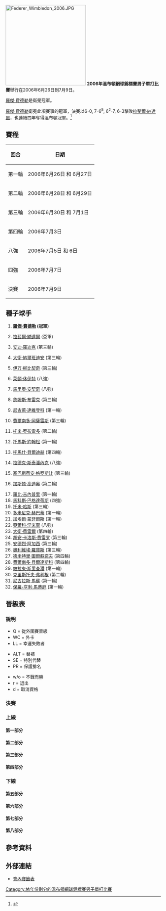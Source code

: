 {{noteTA|G1=Tennis}}
{{GrandSlamEvents|2006|溫布頓網球錦標賽|
|defchamp={{flagicon|SUI}} [[羅傑·費德勒|羅傑·費德勒]]
|champ={{flagicon|SUI}} [[羅傑·費德勒|羅傑·費德勒]]
|runner={{flagicon|ESP}} [[拉斐爾·納達爾|拉斐爾·納達爾]]
|score=6-0, 7-6<sup>5</sup>, 6<sup>2</sup>-7, 6-3
}}

{{main|2006年溫布爾登網球錦標賽}}

[[Image:Federer_Wimbledon_2006.JPG|260px]]
'''2006年溫布頓網球錦標賽男子單打比賽'''舉行在2006年6月26日到7月9日。

[[羅傑·費德勒|羅傑·費德勒]]是衛冕冠軍。

[[羅傑·費德勒|羅傑·費德勒]]衛冕此項賽事的冠軍，決賽以6-0, 7-6<sup>5</sup>, 6<sup>2</sup>-7, 6-3擊敗[[拉斐爾·納達爾|拉斐爾·納達爾]]，也連續四年奪得溫布頓冠軍。<ref>{{cite web |url=http://news.bbc.co.uk/sport1/hi/tennis/5163014.stm |title=Federer battles to fourth crown |accessdate=2007-06-28 |work=BBC.co.uk |archive-date=2007-10-21 |archive-url=https://web.archive.org/web/20071021092351/http://news.bbc.co.uk/sport1/hi/tennis/5163014.stm |dead-url=no }}</ref>

== 賽程 ==
{| class="wikitable"
! 回合 !! 日期
|-
| 第一輪 ||2006年6月26日 和 6月27日
|-
| 第二輪 ||2006年6月28日 和 6月29日
|-
| 第三輪 ||2006年6月30日 和 7月1日
|-
| 第四輪 ||2006年7月3日
|-
| 八強 ||2006年7月5日 和 6日
|-
| 四強 ||2006年7月7日
|-
| 決賽 ||2006年7月9日
|}

==種子球手==
{{col-begin}}
{{col-2}}
# {{flagicon|CHE}} '''[[羅傑·費德勒|羅傑·費德勒]] (冠軍)'''
# {{flagicon|ESP}} [[拉斐爾·納達爾|拉斐爾·納達爾]] (亞軍)
# {{flagicon|USA}} [[安迪·羅迪克|安迪·羅迪克]] (第三輪)
# {{flagicon|ARG}} [[大衛·納爾班迪安|大衛·納爾班迪安]] (第三輪)
# {{flagicon|HRV}} [[伊万·柳比契奇|伊万·柳比契奇]] (第三輪)
# {{flagicon|AUS}} [[萊頓·休伊特|萊頓·休伊特]] (八強)
# {{flagicon|HRV}} [[馬里奧·安契奇|馬里奧·安契奇]] (八強)
# {{flagicon|USA}} [[詹姆斯·布雷克|詹姆斯·布雷克]] (第三輪)
# {{flagicon|RUS}} [[尼古萊·達維登科|尼古萊·達維登科]] (第一輪)
# {{flagicon|CHL}} [[費爾南多·岡薩雷斯|費爾南多·岡薩雷斯]] (第三輪)
# {{flagicon|ESP}} [[托米·罗布雷多|托米·罗布雷多]] (第二輪)
# {{flagicon|SWE}} [[托馬斯·約翰松|托馬斯·約翰松]] (第一輪)
# {{flagicon|CZE}} [[托馬什·貝爾迪赫|托馬什·貝爾迪赫]] (第四輪)
# {{flagicon|CZE}} [[拉德克·斯泰潘內克|拉德克·斯泰潘內克]] (八強)
# {{flagicon|FRA}} [[塞巴斯蒂安·格罗斯让|塞巴斯蒂安·格罗斯让]] (第三輪)
# {{flagicon|ARG}} [[加斯顿·高迪奥|加斯顿·高迪奥]] (第二輪)
{{col-2}}
<ol start='17'>
<li> {{flagicon|USA}} [[羅比·吉內普里|羅比·吉內普里]] (第一輪)</li>
<li> {{flagicon|CYP}} [[馬科斯·巴格達蒂斯|馬科斯·巴格達蒂斯]] (四強)</li>
<li> {{flagicon|DEU}} [[托米·哈斯|托米·哈斯]] (第三輪)</li>
<li> {{flagicon|SVK}} [[多米尼克·赫巴蒂|多米尼克·赫巴蒂]] (第一輪)</li>
<li> {{flagicon|FRA}} [[加埃爾·蒙菲爾斯|加埃爾·蒙菲爾斯]] (第一輪)</li>
<li> {{flagicon|FIN}} [[亞爾科·涅米寧|亞爾科·涅米寧]] (八強)</li>
<li> {{flagicon|ESP}} [[大衛·費雷爾|大衛·費雷爾]] (第四輪)</li>
<li> {{flagicon|ESP}} [[胡安·卡洛斯·费雷罗|胡安·卡洛斯·费雷罗]] (第三輪)</li>
<li> {{flagicon|USA}} [[安德烈·阿加西|安德烈·阿加西]] (第三輪)</li>
<li> {{flagicon|BEL}} [[奧利維埃·羅庫斯|奧利維埃·羅庫斯]] (第三輪)</li>
<li> {{flagicon|RUS}} [[德米特里·圖爾蘇諾夫|德米特里·圖爾蘇諾夫]] (第四輪)</li>
<li> {{flagicon|ESP}} [[費爾南多·貝爾達斯科|費爾南多·貝爾達斯科]] (第四輪)</li>
<li> {{flagicon|THA}} [[帕拉東·斯里查潘|帕拉東·斯里查潘]] (第一輪)</li>
<li> {{flagicon|BEL}} [[克里斯托夫·弗利根|克里斯托夫·弗利根]] (第二輪)</li>
<li> {{flagicon|CHL}} [[尼古拉斯·馬蘇|尼古拉斯·馬蘇]] (第一輪)</li>
<li> {{flagicon|FRA}} [[保羅-亨利·馬蒂厄|保羅-亨利·馬蒂厄]] (第一輪)</li>
</ol>
{{col-end}}

== 晉級表 ==
=== 說明 ===
{{col-begin}}
{{col-3}}
* Q = 從外圍賽晉級
* WC = 外卡
* LL = 幸運失敗者
{{col-3}}
* ALT = 替補
* SE = 特別代替
* PR = 保護排名
{{col-3}}
* w/o = 不戰而勝
* r = 退出
* d = 取消資格
{{col-end}}

===決賽===
{{8TeamBracket-Tennis5
| RD1=八強
| RD2=四強
| RD3=決賽
| team-width=150

| RD1-seed1=1
| RD1-team1={{flagicon|SUI}} '''[[羅傑·費德勒|費德勒]]'''
| RD1-score1-1='''6'''
| RD1-score1-2='''6'''
| RD1-score1-3='''6'''
| RD1-score1-4= 
| RD1-score1-5= 
| RD1-seed2=7
| RD1-team2={{flagicon|HRV}} [[馬里奧·安契奇|安契奇]]
| RD1-score2-1=4
| RD1-score2-2=4
| RD1-score2-3=4
| RD1-score2-4= 
| RD1-score2-5= 
| RD1-seed3=14
| RD1-team3={{flagicon|CZE}} [[拉德克·斯泰潘內克|斯泰潘內克]]
| RD1-score3-1=6<sup>3</sup>
| RD1-score3-2='''6'''
| RD1-score3-3='''7'''
| RD1-score3-4=6<sup>7</sup>
| RD1-score3-5=4
| RD1-seed4= 
| RD1-team4={{flagicon|SWE}} '''[[約納斯·比約克曼|比約克曼]]'''
| RD1-score4-1='''7'''
| RD1-score4-2=4
| RD1-score4-3=6<sup>5</sup>
| RD1-score4-4='''7'''
| RD1-score4-5='''6'''
| RD1-seed5=6
| RD1-team5={{flagicon|AUS}} [[萊頓·休伊特|休伊特]]
| RD1-score5-1=1
| RD1-score5-2='''7'''
| RD1-score5-3=6<sup>5</sup>
| RD1-score5-4=2
| RD1-score5-5= 
| RD1-seed6=18
| RD1-team6={{flagicon|CYP}} '''[[馬科斯·巴格達蒂斯|巴格達蒂斯]]'''
| RD1-score6-1='''6'''
| RD1-score6-2=5
| RD1-score6-3='''7'''
| RD1-score6-4='''6'''
| RD1-score6-5= 
| RD1-seed7=22
| RD1-team7={{flagicon|FIN}} [[亞爾科·涅米寧|涅米寧]]
| RD1-score7-1=3
| RD1-score7-2=4
| RD1-score7-3=4
| RD1-score7-4= 
| RD1-score7-5= 
| RD1-seed8=2
| RD1-team8={{flagicon|ESP}} '''[[拉斐爾·納達爾|納達爾]]'''
| RD1-score8-1='''6'''
| RD1-score8-2='''6'''
| RD1-score8-3='''6'''
| RD1-score8-4= 
| RD1-score8-5= 

| RD2-seed1=1
| RD2-team1={{flagicon|SUI}} '''[[羅傑·費德勒|費德勒]]'''
| RD2-score1-1='''6'''
| RD2-score1-2='''6'''
| RD2-score1-3='''6'''
| RD2-score1-4= 
| RD2-score1-5= 
| RD2-seed2= 
| RD2-team2={{flagicon|SWE}} [[約納斯·比約克曼|比約克曼]]
| RD2-score2-1=2
| RD2-score2-2=0
| RD2-score2-3=2
| RD2-score2-4= 
| RD2-score2-5= 
| RD2-seed3=18
| RD2-team3={{flagicon|CYP}} [[馬科斯·巴格達蒂斯|巴格達蒂斯]]
| RD2-score3-1=1
| RD2-score3-2=5
| RD2-score3-3=3
| RD2-score3-4= 
| RD2-score3-5= 
| RD2-seed4=2
| RD2-team4={{flagicon|ESP}} '''[[拉斐爾·納達爾|納達爾]]'''
| RD2-score4-1='''6'''
| RD2-score4-2='''7'''
| RD2-score4-3='''6'''
| RD2-score4-4= 
| RD2-score4-5= 

| RD3-seed1=1
| RD3-team1={{flagicon|SUI}} '''[[羅傑·費德勒|費德勒]]'''
| RD3-score1-1='''6'''
| RD3-score1-2='''7'''
| RD3-score1-3=6<sup>2</sup>
| RD3-score1-4='''6'''
| RD3-score1-5= 
| RD3-seed2=2
| RD3-team2={{flagicon|ESP}} [[拉斐爾·納達爾|納達爾]]
| RD3-score2-1=0
| RD3-score2-2=6<sup>5</sup>
| RD3-score2-3='''7'''
| RD3-score2-4=3
| RD3-score2-5= 
}}

===上線===
====第一部分====
{{16TeamBracket-Compact-Tennis5
| RD1=第一輪
| RD2=第二輪
| RD3=第三輪
| RD4=第四輪

| RD1-seed01=1
| RD1-team01={{flagicon|SUI}} '''[[羅傑·費德勒|費德勒]]'''
| RD1-score01-1='''6'''
| RD1-score01-2='''6'''
| RD1-score01-3='''6'''
| RD1-score01-4= 
| RD1-score01-5= 
| RD1-seed02= 
| RD1-team02={{flagicon|FRA}} [[里夏爾·加斯奎特|加斯奎特]]
| RD1-score02-1=3
| RD1-score02-2=2
| RD1-score02-3=2
| RD1-score02-4= 
| RD1-score02-5= 
| RD1-team03={{flagicon|SWE}} [[羅賓·索德靈|索德靈]]
| RD1-seed03= 
| RD1-score03-1='''7'''
| RD1-score03-2=3
| RD1-score03-3=2
| RD1-score03-4='''6'''
| RD1-score03-5=3
| RD1-seed04= 
| RD1-team04={{flagicon|GBR}} '''[[蒂姆·亨曼|亨曼]]'''
| RD1-score04-1=6<sup>8</sup>
| RD1-score04-2='''6'''
| RD1-score04-3='''6'''
| RD1-score04-4=1
| RD1-score04-5='''6'''
| RD1-seed05= 
| RD1-team05={{flagicon|FRA}} '''[[尼古拉·馬俞|馬俞]]'''
| RD1-score05-1=6<sup>3</sup>
| RD1-score05-2='''7'''
| RD1-score05-3='''6'''
| RD1-score05-4='''6'''
| RD1-score05-5= 
| RD1-team06={{flagicon|AUT}} [[于爾根·梅爾策|梅爾策]]
| RD1-seed06= 
| RD1-score06-1='''7'''
| RD1-score06-2=5
| RD1-score06-3=1
| RD1-score06-4=4
| RD1-score06-5= 
| RD1-seed07= 
| RD1-team07={{flagicon|CZE}} [[吉里·諾瓦克|諾瓦克]]
| RD1-score07-1=4
| RD1-score07-2=5
| RD1-score07-3=2
| RD1-score07-4= 
| RD1-score07-5= 
| RD1-seed08=30
| RD1-team08={{flagicon|BEL}} '''[[克里斯托夫·弗利根|弗利根]]'''
| RD1-score08-1='''6'''
| RD1-score08-2='''7'''
| RD1-score08-3='''6'''
| RD1-score08-4= 
| RD1-score08-5= 
| RD1-seed09=19
| RD1-team09={{flagicon|GER}} '''[[托米·哈斯|哈斯]]'''
| RD1-score09-1='''7'''
| RD1-score09-2='''7'''
| RD1-score09-3='''6'''
| RD1-seed10= 
| RD1-team10={{flagicon|CZE}} [[伊日·瓦涅克|瓦涅克]]
| RD1-score10-1=6<sup>2</sup>
| RD1-score10-2=5
| RD1-score10-3=4
| RD1-score10-4= 
| RD1-score10-5= 
| RD1-team11={{flagicon|ARG}} [[卡洛斯·貝洛克|貝洛克]]
| RD1-seed11= 
| RD1-score11-1=1
| RD1-score11-2=2
| RD1-score11-3=2
| RD1-score11-4= 
| RD1-score11-5= 
| RD1-seed12=WC
| RD1-team12={{flagicon|GBR}} '''[[理查·布魯費爾德|布魯費爾德]]'''
| RD1-score12-1='''6'''
| RD1-score12-2='''6'''
| RD1-score12-3='''6'''
| RD1-score12-4= 
| RD1-score12-5= 
| RD1-seed13=Q
| RD1-team13={{flagicon|AUS}} [[韋恩·亞瑟斯|亞瑟斯]]
| RD1-score13-1=6<sup>3</sup>
| RD1-score13-2=3
| RD1-score13-3='''6'''
| RD1-score13-4=1
| RD1-score13-5= 
| RD1-seed14= 
| RD1-team14={{flagicon|FRA}} '''[[法布里斯·桑托羅|桑托羅]]'''
| RD1-score14-1='''7'''
| RD1-score14-2='''6'''
| RD1-score14-3=3
| RD1-score14-4='''6'''
| RD1-score14-5= 
| RD1-seed15= 
| RD1-team15={{flagicon|CZE}} [[揚·賀里奇|賀里奇]]
| RD1-score15-1=3
| RD1-score15-2=4
| RD1-score15-3=5
| RD1-score15-4= 
| RD1-score15-5= 
| RD1-seed16=13
| RD1-team16={{flagicon|CZE}} '''[[托馬什·貝爾迪赫|貝爾迪赫]]'''
| RD1-score16-1='''6'''
| RD1-score16-2='''6'''
| RD1-score16-3='''7'''
| RD1-score16-4= 
| RD1-score16-5= 

| RD2-seed01=1
| RD2-team01={{flagicon|SUI}} '''[[羅傑·費德勒|費德勒]]'''
| RD2-score01-1='''6'''
| RD2-score01-2='''6'''
| RD2-score01-3='''6'''
| RD2-score01-4= 
| RD2-score01-5= 
| RD2-seed02= 
| RD2-team02={{flagicon|GBR}} [[蒂姆·亨曼|亨曼]]
| RD2-score02-1=4
| RD2-score02-2=0
| RD2-score02-3=2
| RD2-score02-4= 
| RD2-score02-5= 
| RD2-seed03= 
| RD2-team03={{flagicon|FRA}} '''[[尼古拉·馬俞|馬俞]]'''
| RD2-score03-1='''6'''
| RD2-score03-2='''6'''
| RD2-score03-3='''6'''
| RD2-score03-4= 
| RD2-score03-5= 
| RD2-seed04=30
| RD2-team04={{flagicon|BEL}} [[克里斯托夫·弗利根|弗利根]]
| RD2-score04-1=4
| RD2-score04-2=4
| RD2-score04-3=3
| RD2-score04-4= 
| RD2-score04-5= 
| RD2-seed05=19
| RD2-team05={{flagicon|GER}} '''[[托米·哈斯|哈斯]]'''
| RD2-score05-1='''6'''
| RD2-score05-2='''6'''
| RD2-score05-3='''7'''
| RD2-score05-4= 
| RD2-score05-5= 
| RD2-seed06=WC
| RD2-team06={{flagicon|GBR}} [[理查·布魯費爾德|布魯費爾德]]
| RD2-score06-1=3
| RD2-score06-2=4
| RD2-score06-3=6<sup>4</sup>
| RD2-score06-4= 
| RD2-score06-5= 
| RD2-seed07= 
| RD2-team07={{flagicon|FRA}} [[法布里斯·桑托羅|桑托羅]]
| RD2-score07-1=4
| RD2-score07-2='''7'''
| RD2-score07-3='''6'''
| RD2-score07-4=6<sup>5</sup>
| RD2-score07-5=4
| RD2-seed08=13
| RD2-team08={{flagicon|CZE}} '''[[托馬什·貝爾迪赫|貝爾迪赫]]'''
| RD2-score08-1='''6'''
| RD2-score08-2=6<sup>6</sup>
| RD2-score08-3=2
| RD2-score08-4='''7'''
| RD2-score08-5='''6'''

| RD3-seed01=1
| RD3-team01={{flagicon|SUI}} '''[[羅傑·費德勒|費德勒]]'''
| RD3-score01-1='''6'''
| RD3-score01-2='''7'''
| RD3-score01-3='''6'''
| RD3-score01-4= 
| RD3-score01-5= 
| RD3-seed02= 
| RD3-team02={{flagicon|FRA}} [[尼古拉·馬俞|馬俞]]
| RD3-score02-1=3
| RD3-score02-2=6<sup>2</sup>
| RD3-score02-3=4
| RD3-score02-4= 
| RD3-score02-5= 
| RD3-seed03=19
| RD3-team03={{flagicon|GER}} [[托米·哈斯|哈斯]]
| RD3-score03-1='''6'''
| RD3-score03-2=5
| RD3-score03-3=6<sup>7</sup>
| RD3-score03-4='''6'''
| RD3-score03-5=6
| RD3-seed04=13
| RD3-team04={{flagicon|CZE}} '''[[托馬什·貝爾迪赫|貝爾迪赫]]'''
| RD3-score04-1=2
| RD3-score04-2='''7'''
| RD3-score04-3='''7'''
| RD3-score04-4=4
| RD3-score04-5='''8'''

| RD4-seed01=1
| RD4-team01={{flagicon|SUI}} '''[[羅傑·費德勒|費德勒]]'''
| RD4-score01-1='''6'''
| RD4-score01-2='''6'''
| RD4-score01-3='''6'''
| RD4-score01-4= 
| RD4-score01-5= 
| RD4-seed02=13
| RD4-team02={{flagicon|CZE}} [[托馬什·貝爾迪赫|貝爾迪赫]]
| RD4-score02-1=3
| RD4-score02-2=3
| RD4-score02-3=4
| RD4-score02-4= 
| RD4-score02-5= 
}}

====第二部分====
{{16TeamBracket-Compact-Tennis5
| RD1=第一輪
| RD2=第二輪
| RD3=第三輪
| RD4=第四輪

| RD1-seed01=11
| RD1-team01={{flagicon|ESP}} '''[[托米·罗布雷多|罗布雷多]]'''
| RD1-score01-1='''6'''
| RD1-score01-2='''6'''
| RD1-score01-3=5
| RD1-score01-4='''7'''
| RD1-score01-5= 
| RD1-seed02= 
| RD1-team02={{flagicon|GER}} [[西蒙·格魯爾|格魯爾]]
| RD1-score02-1=2
| RD1-score02-2=2
| RD1-score02-3='''7'''
| RD1-score02-4=6<sup>3</sup>
| RD1-score03-5= 
| RD1-seed03= 
| RD1-team03={{flagicon|USA}} [[保羅·戈爾茨坦|戈爾茨坦]]
| RD1-score03-1=3
| RD1-score03-2=2
| RD1-score03-3=6<sup>3</sup>
| RD1-score03-4= 
| RD1-seed04= 
| RD1-team04={{flagicon|SCG}} '''[[諾瓦克·喬科維奇|喬科維奇]]'''
| RD1-score04-1='''6'''
| RD1-score04-2='''6'''
| RD1-score04-3='''7'''
| RD1-score04-4= 
| RD1-score04-5= 
| RD1-seed05= 
| RD1-team05={{flagicon|ITA}} [[波蒂托·斯塔拉切|斯塔拉切]]
| RD1-score05-1=0
| RD1-score05-2=4
| RD1-score05-3=1
| RD1-score05-4= 
| RD1-score05-5= 
| RD1-seed06= 
| RD1-team06={{flagicon|RUS}} '''[[米哈伊爾·尤日尼|尤日尼]]'''
| RD1-score06-1='''6'''
| RD1-score06-2='''6'''
| RD1-score06-3='''6'''
| RD1-score06-4= 
| RD1-score06-5= 
| RD1-seed07= 
| RD1-team07={{flagicon|RUS}} '''[[伊戈爾·昆尼辛|昆尼辛]]'''
| RD1-score07-1=5
| RD1-score07-2='''7'''
| RD1-score07-3='''6'''
| RD1-score07-4='''6'''
| RD1-score07-5= 
| RD1-seed08=21
| RD1-team08={{flagicon|FRA}} [[加埃爾·蒙菲爾斯|蒙菲爾斯]]
| RD1-score08-1='''7'''
| RD1-score08-2=6<sup>7</sup>
| RD1-score08-3=3
| RD1-score08-4=4
| RD1-score08-5= 
| RD1-seed09=29
| RD1-team09={{flagicon|THA}} [[帕拉東·斯里查潘|斯里查潘]]
| RD1-score09-1='''7'''
| RD1-score09-2=5
| RD1-score09-3=3
| RD1-score09-4='''6'''
| RD1-score09-5=3
| RD1-seed10= 
| RD1-team10={{flagicon|ARG}} '''[[阿古斯丁·卡萊里|卡萊里]]'''
| RD1-score10-1=6<sup>3</sup>
| RD1-score10-2='''7'''
| RD1-score10-3='''6'''
| RD1-score10-4=3
| RD1-score10-5='''6'''
| RD1-seed11= 
| RD1-team11={{flagicon|CRO}} [[伊沃·卡洛維奇|卡洛維奇]]
| RD1-score11-1=6<sup>5</sup>
| RD1-score11-2='''6'''
| RD1-score11-3=2
| RD1-score11-4='''7'''
| RD1-score11-5=9
| RD1-seed12= 
| RD1-team12={{flagicon|SUI}} '''[[斯坦尼斯拉斯·瓦夫林卡|瓦夫林卡]]'''
| RD1-score12-1='''7'''
| RD1-score12-2=3
| RD1-score12-3='''6'''
| RD1-score12-4=6<sup>8</sup>
| RD1-score12-5='''11'''
| RD1-seed13= 
| RD1-team13={{flagicon|ITA}} '''[[戴維德·桑吉內蒂|桑吉內蒂]]'''
| RD1-score13-1='''6'''
| RD1-score13-2='''7'''
| RD1-score13-3='''6'''
| RD1-score13-4= 
| RD1-score13-5= 
| RD1-seed14=Q
| RD1-team14={{flagicon|USA}} [[凱文·金|金]]
| RD1-score14-1=3
| RD1-score14-2=6<sup>10</sup>
| RD1-score14-3=1
| RD1-score14-4= 
| RD1-score14-5= 
| RD1-seed15= 
| RD1-team15={{flagicon|ESP}} [[尼古拉斯·阿爾瑪格羅|阿爾瑪格羅]]
| RD1-score15-1=6<sup>2</sup>
| RD1-score15-2=5
| RD1-score15-3=6<sup>4</sup>
| RD1-score15-4= 
| RD1-score15-5= 
| RD1-seed16=7
| RD1-team16={{flagicon|CRO}} '''[[馬里奧·安契奇|安契奇]]'''
| RD1-score16-1='''7'''
| RD1-score16-2='''7'''
| RD1-score16-3='''7'''
| RD1-score16-4= 
| RD1-score16-5= 

| RD2-seed01=11
| RD2-team01={{flagicon|ESP}} [[托米·罗布雷多|罗布雷多]]
| RD2-score01-1=6<sup>5</sup>
| RD2-score01-2=2
| RD2-score01-3=4
| RD2-score01-4= 
| RD2-score01-5= 
| RD2-seed02= 
| RD2-team02={{flagicon|SCG}} '''[[諾瓦克·喬科維奇|喬科維奇]]'''
| RD2-score02-1='''7'''
| RD2-score02-2='''6'''
| RD2-score02-3='''6'''
| RD2-score02-4= 
| RD2-score02-5= 
| RD2-seed03= 
| RD2-team03={{flagicon|RUS}} '''[[米哈伊爾·尤日尼|尤日尼]]'''
| RD2-score03-1='''6'''
| RD2-score03-2='''6'''
| RD2-score03-3='''3'''
| RD2-score03-4= 
| RD2-score03-5= 
| RD2-seed04= 
| RD2-team04={{flagicon|RUS}} [[伊戈爾·昆尼辛|昆尼辛]]
| RD2-score04-1=3
| RD2-score04-2=1
| RD2-score04-3=0
| RD2-score04-4=r
| RD2-score04-5= 
| RD2-seed05= 
| RD2-team05={{flagicon|ARG}} [[阿古斯丁·卡萊里|卡萊里]]
| RD2-score05-1=6<sup>5</sup>
| RD2-score05-2=5
| RD2-score05-3=3
| RD2-score05-4= 
| RD2-score05-5= 
| RD2-seed06= 
| RD2-team06={{flagicon|SUI}} '''[[斯坦尼斯拉斯·瓦夫林卡|瓦夫林卡]]'''
| RD2-score06-1='''7'''
| RD2-score06-2='''7'''
| RD2-score06-3='''6'''
| RD2-score06-4= 
| RD2-score06-5= 
| RD2-seed07= 
| RD2-team07={{flagicon|ITA}} [[戴維德·桑吉內蒂|桑吉內蒂]]
| RD2-score07-1=4
| RD2-score07-2=2
| RD2-score07-3=1
| RD2-score07-4= 
| RD2-score07-5= 
| RD2-seed08=7
| RD2-team08={{flagicon|CRO}} '''[[馬里奧·安契奇|安契奇]]'''
| RD2-score08-1='''6'''
| RD2-score08-2='''6'''
| RD2-score08-3='''6'''
| RD2-score08-4= 
| RD2-score08-5= 

| RD3-seed01= 
| RD3-team01={{flagicon|SCG}} '''[[諾瓦克·喬科維奇|喬科維奇]]'''
| RD3-score01-1=4
| RD3-score01-2='''6'''
| RD3-score01-3='''6'''
| RD3-score01-4='''6'''
| RD3-score01-5= 
| RD3-seed02= 
| RD3-team02={{flagicon|RUS}} [[米哈伊爾·尤日尼|尤日尼]]
| RD3-score02-1='''6'''
| RD3-score02-2=2
| RD3-score02-3=3
| RD3-score02-4=3
| RD3-score02-5= 
| RD3-seed03= 
| RD3-team03={{flagicon|SUI}} [[斯坦尼斯拉斯·瓦夫林卡|瓦夫林卡]]
| RD3-score03-1=6<sup>5</sup>
| RD3-score03-2='''7'''
| RD3-score03-3=1
| RD3-score03-4=3
| RD3-score03-5= 
| RD3-seed04=7
| RD3-team04={{flagicon|CRO}} '''[[馬里奧·安契奇|安契奇]]'''
| RD3-score04-1='''7'''
| RD3-score04-2=6<sup>5</sup>
| RD3-score04-3='''6'''
| RD3-score04-4='''6'''
| RD3-score04-5= 

| RD4-seed01= 
| RD4-team01={{flagicon|SCG}} [[諾瓦克·喬科維奇|喬科維奇]]
| RD4-score01-1=4
| RD4-score01-2='''6'''
| RD4-score01-3='''6'''
| RD4-score01-4=5
| RD4-score01-5=3
| RD4-seed02=7
| RD4-team02={{flagicon|CRO}} '''[[馬里奧·安契奇|安契奇]]'''
| RD4-score02-1='''6'''
| RD4-score02-2=4
| RD4-score02-3=4
| RD4-score02-4='''7'''
| RD4-score02-5='''6'''
}}

====第三部分====
{{16TeamBracket-Compact-Tennis5
| RD1=第一輪
| RD2=第二輪
| RD3=第三輪
| RD4=第四輪

| RD1-seed01=4
| RD1-team01={{flagicon|ARG}} '''[[大衛·納爾班迪安|納爾班迪安]]'''
| RD1-score01-1='''6'''
| RD1-score01-2='''6'''
| RD1-score01-3='''6'''
| RD1-score01-4= 
| RD1-score01-5= 
| RD1-seed02= 
| RD1-team02={{flagicon|RSA}} [[衛斯理·穆迪|穆迪]]
| RD1-score02-1=3
| RD1-score02-2=4
| RD1-score02-3=1
| RD1-score02-4= 
| RD1-score02-5= 
| RD1-seed03= 
| RD1-team03={{flagicon|ESP}} [[阿爾伯特·波爾塔斯|波爾塔斯]]
| RD1-score03-1=3
| RD1-score03-2=2
| RD1-score03-3=4
| RD1-score03-4= 
| RD1-score03-5= 
| RD1-seed04= 
| RD1-team04={{flagicon|FRA}} '''[[阿諾·克萊芒|克萊門特]]'''
| RD1-score04-1='''6'''
| RD1-score04-2='''6'''
| RD1-score04-3='''6'''
| RD1-score04-4= 
| RD1-score04-5= 
| RD1-seed05=Q
| RD1-team05={{flagicon|GER}} '''[[班傑明·貝克爾|B 貝克]]'''
| RD1-score05-1='''6'''
| RD1-score05-2=3
| RD1-score05-3='''6'''
| RD1-score05-4='''6'''
| RD1-score05-5= 
| RD1-seed06= 
| RD1-team06={{flagicon|ARG}} [[胡安·伊格納西奧·切拉|切拉]]
| RD1-score06-1=3
| RD1-score06-2='''6'''
| RD1-score06-3=3
| RD1-score06-4=4
| RD1-score06-5= 
| RD1-seed07= 
| RD1-team07={{flagicon|USA}} [[文斯·斯佩迪亞|斯佩迪亞]]
| RD1-score07-1='''6'''
| RD1-score07-2=4
| RD1-score07-3=6<sup>1</sup>
| RD1-score07-4=3
| RD1-score07-5= 
| RD1-seed08=28
| RD1-team08={{flagicon|ESP}} '''[[費爾南多·貝爾達斯科|貝爾達斯科]]'''
| RD1-score08-1=3
| RD1-score08-2='''6'''
| RD1-score08-3='''7'''
| RD1-score08-4='''6'''
| RD1-score08-5= 
| RD1-seed09=24
| RD1-team09={{flagicon|ESP}} '''[[胡安·卡洛斯·费雷罗|费雷罗]]'''
| RD1-score09-1='''6'''
| RD1-score09-2='''6'''
| RD1-score09-3='''6'''
| RD1-score09-4= 
| RD1-score09-5= 
| RD1-seed10= 
| RD1-team10={{flagicon|ESP}} [[費爾南多·比森特|比森特]]
| RD1-score10-1=1
| RD1-score10-2=3
| RD1-score10-3=2
| RD1-score10-4= 
| RD1-score10-5= 
| RD1-seed11=Q
| RD1-team11={{flagicon|CRO}} '''[[洛可·卡雷努錫克|卡雷努錫克]]'''
| RD1-score11-1='''7'''
| RD1-score11-2=4
| RD1-score11-3='''6'''
| RD1-score11-4='''6'''
| RD1-score11-5= 
| RD1-seed12= 
| RD1-team12={{flagicon|GER}} [[萊納·舒特勒|舒特勒]]
| RD1-score12-1=6<sup>7</sup>
| RD1-score12-2='''6'''
| RD1-score12-3=2
| RD1-score12-4=1
| RD1-score12-5= 
| RD1-seed13= 
| RD1-team13={{flagicon|BEL}} '''[[克薩維埃·馬利斯|馬利斯]]'''
| RD1-score13-1='''6'''
| RD1-score13-2='''7'''
| RD1-score13-3='''6'''
| RD1-score13-4= 
| RD1-score13-5= 
| RD1-seed14=Q
| RD1-team14={{flagicon|GER}} [[貝內迪克特·多什|多什]]
| RD1-score14-1=2
| RD1-score14-2=5
| RD1-score14-3=2
| RD1-score14-4= 
| RD1-score14-5= 
| RD1-seed15=Q
| RD1-team15={{flagicon|CAN}} [[法蘭克·丹切維奇|丹切維奇]]
| RD1-score15-1=6<sup>4</sup>
| RD1-score15-2=3
| RD1-score15-3=4
| RD1-score15-4= 
| RD1-score15-5= 
| RD1-seed16=14
| RD1-team16={{flagicon|CZE}} '''[[拉德克·斯泰潘內克|斯泰潘內克]]'''
| RD1-score16-1='''7'''
| RD1-score16-2='''6'''
| RD1-score16-3='''6'''
| RD1-score16-4= 
| RD1-score16-5= 

| RD2-seed01=4
| RD2-team01={{flagicon|ARG}} '''[[大衛·納爾班迪安|納爾班迪安]]'''
| RD2-score01-1='''6'''
| RD2-score01-2='''6'''
| RD2-score01-3='''6'''
| RD2-score01-4= 
| RD2-score01-5= 
| RD2-seed02= 
| RD2-team02={{flagicon|FRA}} [[阿諾·克萊芒|克萊門特]]
| RD2-score02-1=4
| RD2-score02-2=4
| RD2-score02-3=3
| RD2-score02-4= 
| RD2-score02-5= 
| RD2-seed03=Q
| RD2-team03={{flagicon|GER}} [[班傑明·貝克爾|B 貝克]]
| RD2-score03-1=4
| RD2-score03-2='''7'''
| RD2-score03-3='''6'''
| RD2-score03-4=3
| RD2-score03-5=7
| RD2-seed04=28
| RD2-team04={{flagicon|ESP}} '''[[費爾南多·貝爾達斯科|貝爾達斯科]]'''
| RD2-score04-1='''6'''
| RD2-score04-2=6<sup>7</sup>
| RD2-score04-3=4
| RD2-score04-4='''6'''
| RD2-score04-5='''9'''
| RD2-seed05=24
| RD2-team05={{flagicon|ESP}} '''[[胡安·卡洛斯·费雷罗|费雷罗]]'''
| RD2-score05-1='''6'''
| RD2-score05-2='''7'''
| RD2-score05-3='''6'''
| RD2-score05-4= 
| RD2-score05-5= 
| RD2-seed06=Q
| RD2-team06={{flagicon|CRO}} [[洛可·卡雷努錫克|卡雷努錫克]]
| RD2-score06-1=3
| RD2-score06-2=6<sup>4</sup>
| RD2-score06-3=3
| RD2-score06-4= 
| RD2-score06-5= 
| RD2-seed07= 
| RD2-team07={{flagicon|BEL}} [[克薩維埃·馬利斯|馬利斯]]
| RD2-score07-1=3
| RD2-score07-2='''7'''
| RD2-score07-3=5
| RD2-score07-4=1
| RD2-score07-5= 
| RD2-seed08=14
| RD2-team08={{flagicon|CZE}} '''[[拉德克·斯泰潘內克|斯泰潘內克]]'''
| RD2-score08-1='''6'''
| RD2-score08-2=6<sup>4</sup>
| RD2-score08-3='''7'''
| RD2-score08-4='''6'''
| RD2-score08--5= 

| RD3-seed01=4
| RD3-team01={{flagicon|ARG}} [[大衛·納爾班迪安|納爾班迪安]]
| RD3-score01-1=6<sup>9</sup>
| RD3-score01-2=6<sup>9</sup>
| RD3-score01-3=2
| RD3-seed02=28
| RD3-team02={{flagicon|ESP}} '''[[費爾南多·貝爾達斯科|貝爾達斯科]]'''
| RD3-score02-1='''7'''
| RD3-score02-2='''7'''
| RD3-score02-3='''6'''
| RD3-score02-4= 
| RD3-score02-5= 
| RD3-seed03=24
| RD3-team03={{flagicon|ESP}} [[胡安·卡洛斯·费雷罗|费雷罗]]
| RD3-score03-1='''7'''
| RD3-score03-2='''7'''
| RD3-score03-3=4
| RD3-score03-4=2
| RD3-score03-5=9
| RD3-seed04=14
| RD3-team04={{flagicon|CZE}} '''[[拉德克·斯泰潘內克|斯泰潘內克]]'''
| RD3-score04-1=5
| RD3-score04-2=6<sup>3</sup>
| RD3-score04-3='''6'''
| RD3-score04-4='''6'''
| RD3-score04-5='''11'''

| RD4-seed01=28
| RD4-team01={{flagicon|ESP}} [[費爾南多·貝爾達斯科|貝爾達斯科]]
| RD4-score01-1='''7'''
| RD4-score01-2=3
| RD4-score01-3='''6'''
| RD4-score01-4=4
| RD4-score01-5=2
| RD4-seed02=14
| RD4-team02={{flagicon|CZE}} '''[[拉德克·斯泰潘內克|斯泰潘內克]]'''
| RD4-score02-1=6<sup>4</sup>
| RD4-score02-2='''6'''
| RD4-score02-3=4
| RD4-score02-4='''6'''
| RD4-score02-5='''6'''
}}

====第四部分====
{{16TeamBracket-Compact-Tennis5
| RD1=第一輪
| RD2=第二輪
| RD3=第三輪
| RD4=第四輪

| RD1-seed01=12
| RD1-team01={{flagicon|SWE}} [[托馬斯·約翰松|約翰松]]
| RD1-score01-1='''6'''
| RD1-score01-2=6<sup>4</sup>
| RD1-score01-3=1
| RD1-score01-4=1
| RD1-score01-5= 
| RD1-seed02= 
| RD1-team02={{flagicon|SWE}} '''[[約納斯·比約克曼|比約克曼]]'''
| RD1-score02-1=3
| RD1-score02-2='''7'''
| RD1-score02-3='''6'''
| RD1-score02-4='''6'''
| RD1-score02-5= 
| RD1-seed03= 
| RD1-team03={{flagicon|FRA}} [[弗洛朗·塞拉|塞拉]]
| RD1-score03-1='''6'''
| RD1-score03-2=3
| RD1-score03-3=4
| RD1-score03-4=5
| RD1-score03-5= 
| RD1-seed04= 
| RD1-team04={{flagicon|CZE}} '''[[盧卡斯·德勞希|德勞希]]'''
| RD1-score04-1=4
| RD1-score04-2='''6'''
| RD1-score04-3='''6'''
| RD1-score04-4='''7'''
| RD1-score04-5= 
| RD1-seed05=Q
| RD1-team05={{flagicon|ITA}} '''[[Stefano_Galvani|S Galvani]]'''
| RD1-score05-1=4
| RD1-score05-2='''7'''
| RD1-score05-3='''6'''
| RD1-score05-4=3
| RD1-score05-5='''16'''
| RD1-seed06= 
| RD1-team06={{flagicon|GER}} [[Alexander_Waske|A Waske]]
| RD1-score06-1='''6'''
| RD1-score06-2=6<sup>2</sup>
| RD1-score06-3=4
| RD1-score06-4='''6'''
| RD1-score06-5=14
| RD1-seed07= 
| RD1-team07={{flagicon|ITA}} '''[[Daniele_Bracciali|D Bracciali]]'''
| RD1-score07-1='''6'''
| RD1-score07-2='''6'''
| RD1-score07-3='''6'''
| RD1-score07-4= 
| RD1-score07-5= 
| RD1-seed08=20
| RD1-team08={{flagicon|SVK}} [[多米尼克·赫巴蒂|赫巴蒂]]
| RD1-score08-1=2
| RD1-score08-2=4
| RD1-score08-3=4
| RD1-score08-4= 
| RD1-score08-5= 
| RD1-seed09=32
| RD1-team09={{flagicon|FRA}} [[保羅-亨利·馬蒂厄|馬蒂厄]]
| RD1-score09-1='''7'''
| RD1-score09-2=6<sup>5</sup>
| RD1-score09-3=3
| RD1-score09-4=6<sup>12</sup>
| RD1-score09-5= 
| RD1-seed10=WC
| RD1-team10={{flagicon|AUS}} '''[[馬克·菲利浦西斯|菲利浦西斯]]'''
| RD1-score10-1=5
| RD1-score10-2='''7'''
| RD1-score10-3='''6'''
| RD1-score10-4='''7'''
| RD1-score10-5= 
| RD1-seed11= 
| RD1-team11={{flagicon|BLR}} '''[[馬克斯·米爾內|米爾內]]'''
| RD1-score11-1=6<sup>5</sup>
| RD1-score11-2='''6'''
| RD1-score11-3='''6'''
| RD1-score11-4='''6'''
| RD1-score11-5= 
| RD1-seed12= 
| RD1-team12={{flagicon|ESP}} [[魯本·拉米雷斯·伊達爾戈|拉米雷斯·伊達爾戈]]
| RD1-score12-1='''7'''
| RD1-score12-2=4
| RD1-score12-3=3
| RD1-score12-4=3
| RD1-score12-5= 
| RD1-seed13= 
| RD1-team13={{flagicon|AUT}} [[奧利華·馬拉治|馬拉治]]
| RD1-score13-1=1
| RD1-score13-2=6<sup>2</sup>
| RD1-score13-3=0
| RD1-score13-4= 
| RD1-score13-5= 
| RD1-seed14= 
| RD1-team14={{flagicon|TPE}} '''[[王宇佐|王]]'''
| RD1-score14-1='''6'''
| RD1-score14-2='''7'''
| RD1-score14-3='''6'''
| RD1-score14-4= 
| RD1-score14-5= 
| RD1-seed15=Q
| RD1-team15={{flagicon|DNK}} [[基斯迪安·比斯|比斯]]
| RD1-score15-1=3
| RD1-score15-2=5
| RD1-score15-3='''7'''
| RD1-score15-4=4
| RD1-score15-5= 
| RD1-seed16=8
| RD1-team16={{flagicon|USA}} '''[[詹姆斯·布雷克|布雷克]]'''
| RD1-score16-1='''6'''
| RD1-score16-2='''7'''
| RD1-score16-3=5
| RD1-score16-4='''6'''
| RD1-score16-5= 

| RD2-seed01= 
| RD2-team01={{flagicon|SWE}} '''[[約納斯·比約克曼|比約克曼]]'''
| RD2-score01-1='''6'''
| RD2-score01-2='''6'''
| RD2-score01-3=4
| RD2-score01-4=1
| RD2-score01-5='''6'''
| RD2-seed02= 
| RD2-team02={{flagicon|CZE}} [[盧卡斯·德勞希|德勞希]]
| RD2-score02-1=3
| RD2-score02-2=4
| RD2-score02-3='''6'''
| RD2-score02-4='''6'''
| RD2-score02-5=4
| RD2-seed03=Q
| RD2-team03={{flagicon|ITA}} [[Stefano_Galvani|S Galvani]]
| RD2-score03-1=3
| RD2-score03-2='''7'''
| RD2-score03-3=3
| RD2-score03-4=4
| RD2-score03-5= 
| RD2-seed04= 
| RD2-team04={{flagicon|ITA}} '''[[Daniele_Bracciali|D Bracciali]]'''
| RD2-score04-1='''6'''
| RD2-score04-2=6<sup>3</sup>
| RD2-score04-3='''6'''
| RD2-score04-4='''6'''
| RD2-score04-5= 
| RD2-seed05=WC
| RD2-team05={{flagicon|AUS}} [[馬克·菲利浦西斯|菲利浦西斯]]
| RD2-score05-1=6<sup>6</sup>
| RD2-score05-2=4
| RD2-score05-3='''7'''
| RD2-score05-4=3
| RD2-score05-5= 
| RD2-seed06= 
| RD2-team06={{flagicon|BLR}} '''[[馬克斯·米爾內|米爾內]]'''
| RD2-score06-1='''7'''
| RD2-score06-2='''6'''
| RD2-score06-3=6<sup>5</sup>
| RD2-score06-4='''6'''
| RD2-score06-5= 
| RD2-seed07= 
| RD2-team07={{flagicon|TPE}} [[王宇佐|王]]
| RD2-score07-1=4
| RD2-score07-2=2
| RD2-score07-3='''6'''
| RD2-score07-4=2
| RD2-score07-5= 
| RD2-seed08=8
| RD2-team08={{flagicon|USA}} '''[[詹姆斯·布雷克|布雷克]]'''
| RD2-score08-1='''6'''
| RD2-score08-2='''6'''
| RD2-score08-3=4
| RD2-score08-4='''6'''
| RD2-score08-5= 

| RD3-seed01= 
| RD3-team01={{flagicon|SWE}} '''[[約納斯·比約克曼|比約克曼]]'''
| RD3-score01-1='''7'''
| RD3-score01-2='''6'''
| RD3-score01-3='''6'''
| RD3-score01-4= 
| RD3-score01-5= 
| RD3-seed02= 
| RD3-team02={{flagicon|ITA}} [[Daniele_Bracciali|D Bracciali]]
| RD3-score02-1=5
| RD3-score02-2=2
| RD3-score02-3=1
| RD3-score02-4= 
| RD3-score02-5= 
| RD3-seed03= 
| RD3-team03={{flagicon|BLR}} '''[[馬克斯·米爾內|米爾內]]'''
| RD3-score03-1='''6'''
| RD3-score03-2=3
| RD3-score03-3=4
| RD3-score03-4='''6'''
| RD3-score03-5='''6'''
| RD3-seed04=8
| RD3-team04={{flagicon|USA}} [[詹姆斯·布雷克|布雷克]]
| RD3-score04-1=4
| RD3-score04-2='''6'''
| RD3-score04-3='''6'''
| RD3-score04-4=1
| RD3-score04-5=0

| RD4-seed01= 
| RD4-team01={{flagicon|SWE}} '''[[約納斯·比約克曼|比約克曼]]'''
| RD4-score01-1='''6'''
| RD4-score01-2='''7'''
| RD4-score01-3=4
| RD4-score01-4=2
| RD4-score01-5='''6'''
| RD4-seed02= 
| RD4-team02={{flagicon|BLR}} [[馬克斯·米爾內|米爾內]]
| RD4-score02-1=3
| RD4-score02-2=6<sup>6</sup>
| RD4-score02-3='''6'''
| RD4-score02-4='''6'''
| RD4-score02-5=3
}}

===下線===
====第五部分====
{{16TeamBracket-Compact-Tennis5
| RD1=第一輪
| RD2=第二輪
| RD3=第三輪
| RD4=第四輪

| RD1-seed01=6
| RD1-team01={{flagicon|AUS}} '''[[萊頓·休伊特|休伊特]]'''
| RD1-score01-1='''6'''
| RD1-score01-2='''6'''
| RD1-score01-3='''6'''
| RD1-score01-4= 
| RD1-score01-5= 
| RD1-seed02= 
| RD1-team02={{flagicon|ITA}} [[菲利波·沃蘭德里|沃蘭德里]]
| RD1-score02-1=1
| RD1-score02-2=1
| RD1-score02-3=3
| RD1-score02-4= 
| RD1-score02-5= 
| RD1-seed03= 
| RD1-team03={{flagicon|BRA}} [[Flávio_Saretta|F Saretta]]
| RD1-score03-1=6<sup>10</sup>
| RD1-score03-2=3
| RD1-score03-3=5
| RD1-score03-4= 
| RD1-score03-5= 
| RD1-seed04= 
| RD1-team04={{flagicon|KOR}} '''[[李亨澤|李]]'''
| RD1-score04-1='''7'''
| RD1-score04-2='''6'''
| RD1-score04-3='''7'''
| RD1-score04-4= 
| RD1-score04-5= 
| RD1-seed05= 
| RD1-team05={{flagicon|ESP}} [[阿爾伯特·蒙塔涅斯|蒙塔涅斯]]
| RD1-score05-1=3
| RD1-score05-2=4
| RD1-score05-3=6<sup>7</sup>
| RD1-score05-4= 
| RD1-score05-5= 
| RD1-seed06= 
| RD1-team06={{flagicon|CZE}} '''[[Tomáš_Zíb|T Zíb]]'''
| RD1-score06-1='''6'''
| RD1-score06-2='''6'''
| RD1-score06-3='''7'''
| RD1-score06-4= 
| RD1-score06-5= 
| RD1-seed07= 
| RD1-team07={{flagicon|LUX}} [[吉爾·穆勒|穆勒]]
| RD1-score07-1=4
| RD1-score07-2=5
| RD1-score07-3=3
| RD1-score07-4= 
| RD1-score07-5= 
| RD1-seed08=26
| RD1-team08={{flagicon|BEL}} '''[[奧利維埃·羅庫斯|O 羅庫斯]]'''
| RD1-score08-1='''6'''
| RD1-score08-2='''7'''
| RD1-score08-3='''6'''
| RD1-score08-4= 
| RD1-score08-5= 
| RD1-seed09=23
| RD1-team09={{flagicon|ESP}} '''[[大衛·費雷爾|費雷爾]]'''
| RD1-score09-1='''6'''
| RD1-score09-2='''6'''
| RD1-score09-3='''6'''
| RD1-score09-4= 
| RD1-score09-5= 
| RD1-seed10=Q
| RD1-team10={{flagicon|GER}} [[Simon_Stadler|S Stadler]]
| RD1-score10-1=1
| RD1-score10-2=4
| RD1-score10-3=4
| RD1-score10-4= 
| RD1-score10-5= 
| RD1-seed11= 
| RD1-team11={{flagicon|CZE}} [[伊禾·文拿|文拿]]
| RD1-score11-1=6<sup>1</sup>
| RD1-score11-2='''6'''
| RD1-score11-3=6<sup>3</sup>
| RD1-score11-4=2
| RD1-score11-5= 
| RD1-seed12= 
| RD1-team12={{flagicon|ESP}} '''[[吉列爾莫·加西亞·洛佩斯|加西亞·洛佩斯]]'''
| RD1-score12-1='''7'''
| RD1-score12-2=4
| RD1-score12-3='''7'''
| RD1-score12-4='''6'''
| RD1-score12-5= 
| RD1-seed13= 
| RD1-team13={{flagicon|GBR}} [[格雷格·魯塞德斯基|魯塞德斯基]]
| RD1-score13-1=4
| RD1-score13-2=4
| RD1-score13-3=4
| RD1-score13-4= 
| RD1-score13-5= 
| RD1-seed14= 
| RD1-team14={{flagicon|RUS}} '''[[馬拉特·薩芬|薩芬]]'''
| RD1-score14-1='''6'''
| RD1-score14-2='''6'''
| RD1-score14-3='''6'''
| RD1-score14-4= 
| RD1-score14-5= 
| RD1-seed15= 
| RD1-team15={{flagicon|PER}} [[路易斯·奧爾納|奧爾納]]
| RD1-score15-1=6<sup>3</sup>
| RD1-score15-2=5
| RD1-score15-3=2
| RD1-score15-4= 
| RD1-score15-5= 
| RD1-seed16=10
| RD1-team16={{flagicon|CHL}} '''[[費爾南多·岡薩雷斯|岡薩雷斯]]'''
| RD1-score16-1='''7'''
| RD1-score16-2='''7'''
| RD1-score16-3='''6'''
| RD1-score16-4= 
| RD1-score16-5= 

| RD2-seed01=6
| RD2-team01={{flagicon|AUS}} '''[[萊頓·休伊特|休伊特]]'''
| RD2-score01-1=6<sup>4</sup>
| RD2-score01-2='''6'''
| RD2-score01-3='''7'''
| RD2-score01-4=6<sup>5</sup>
| RD2-score01-5='''6'''
| RD2-seed02= 
| RD2-team02={{flagicon|KOR}} [[李亨澤|李]]
| RD2-score02-1='''7'''
| RD2-score02-2=2
| RD2-score02-3=6<sup>6</sup>
| RD2-score02-4='''7'''
| RD2-score02-5=4
| RD2-seed03= 
| RD2-team03={{flagicon|CZE}} [[Tomáš_Zíb|T Zíb]]
| RD2-score03-1=1
| RD2-score03-2=1
| RD2-score03-3=0
| RD2-score03-4= 
| RD2-score03-5= 
| RD2-seed04=26
| RD2-team04={{flagicon|BEL}} '''[[奧利維埃·羅庫斯|O 羅庫斯]]'''
| RD2-score04-1='''6'''
| RD2-score04-2='''6'''
| RD2-score04-3='''6'''
| RD2-score04-4= 
| RD2-score04-5= 
| RD2-seed05=23
| RD2-team05={{flagicon|ESP}} '''[[大衛·費雷爾|費雷爾]]'''
| RD2-score05-1='''7'''
| RD2-score05-2='''7'''
| RD2-score05-3='''6'''
| RD2-score05-4= 
| RD2-score05-5= 
| RD2-seed06= 
| RD2-team06={{flagicon|ESP}} [[吉列爾莫·加西亞·洛佩斯|加西亞·洛佩斯]]
| RD2-score06-1=6<sup>2</sup>
| RD2-score06-2=5
| RD2-score06-3=3
| RD2-score06-4= 
| RD2-score06-5= 
| RD2-seed07= 
| RD2-team07={{flagicon|RUS}} [[馬拉特·薩芬|薩芬]]
| RD2-score07-1='''6'''
| RD2-score07-2='''7'''
| RD2-score07-3=4
| RD2-score07-4=4
| RD2-score07-5=4
| RD2-seed08=10
| RD2-team08={{flagicon|CHL}} '''[[費爾南多·岡薩雷斯|岡薩雷斯]]'''
| RD2-score08-1=4
| RD2-score08-2=6<sup>4</sup>
| RD2-score08-3='''6'''
| RD2-score08-4='''6'''
| RD2-score08-5='''6'''

| RD3-seed01=6
| RD3-team01={{flagicon|AUS}} '''[[萊頓·休伊特|休伊特]]'''
| RD3-score01-1='''6'''
| RD3-score01-2='''6'''
| RD3-score01-3='''6'''
| RD3-score01-4= 
| RD3-score01-5= 
| RD3-seed02=26
| RD3-team02={{flagicon|BEL}} [[奧利維埃·羅庫斯|O 羅庫斯]]
| RD3-score02-1=1
| RD3-score02-2=4
| RD3-score02-3=4
| RD3-score02-4= 
| RD3-score02-5= 
| RD3-seed03=23
| RD3-team03={{flagicon|ESP}} '''[[大衛·費雷爾|費雷爾]]'''
| RD3-score03-1=4
| RD3-score03-2=2
| RD3-score03-3='''6'''
| RD3-score03-4='''6'''
| RD3-score03-5='''6'''
| RD3-seed04=10
| RD3-team04={{flagicon|CHL}} [[費爾南多·岡薩雷斯|岡薩雷斯]]
| RD3-score04-1='''6'''
| RD3-score04-2='''6'''
| RD3-score04-3=2
| RD3-score04-4=3
| RD3-score04-5=4

| RD4-seed01=6
| RD4-team01={{flagicon|AUS}} '''[[萊頓·休伊特|休伊特]]'''
| RD4-score01-1='''6'''
| RD4-score01-2='''6'''
| RD4-score01-3=4
| RD4-score01-4='''7'''
| RD4-score01-5= 
| RD4-seed02=23
| RD4-team02={{flagicon|ESP}} [[大衛·費雷爾|費雷爾]]
| RD4-score02-1=4
| RD4-score02-2=4
| RD4-score02-3='''6'''
| RD4-score02-4=5
| RD4-score02-5= 
}}

====第六部分====
{{16TeamBracket-Compact-Tennis5
| RD1=第一輪
| RD2=第二輪
| RD3=第三輪
| RD4=第四輪

| RD1-seed01=15
| RD1-team01={{flagicon|FRA}} '''[[塞巴斯蒂安·格羅斯讓|格羅斯讓]]'''
| RD1-score01-1='''6'''
| RD1-score01-2='''6'''
| RD1-score01-3='''6'''
| RD1-score01-4= 
| RD1-score01-5= 
| RD1-seed02= 
| RD1-team02={{flagicon|FRA}} [[吉爾·西蒙|西蒙]]
| RD1-score02-1=4
| RD1-score02-2=2
| RD1-score02-3=4
| RD1-score02-4= 
| RD1-score02-5= 
| RD1-seed03=WC
| RD1-team03={{flagicon|GBR}} '''[[傑米·德爾加多|傑米·德爾加多]]'''
| RD1-score03-1='''6'''
| RD1-score03-2='''6'''
| RD1-score03-3=3
| RD1-score03-4=3
| RD1-score03-5='''6'''
| RD1-seed04=Q
| RD1-team04={{flagicon|GER}} [[米夏埃爾·貝雷爾|貝雷爾]]
| RD1-score04-1=4
| RD1-score04-2=2
| RD1-score04-3='''6'''
| RD1-score04-4='''6'''
| RD1-score04-5=3
| RD1-seed05=Q
| RD1-team05={{flagicon|ESP}} [[馬塞爾·格拉諾勒斯|格拉諾勒斯]]
| RD1-score05-1=6<sup>4</sup>
| RD1-score05-2=4
| RD1-score05-3=4
| RD1-score05-4= 
| RD1-score05-5= 
| RD1-seed06=WC
| RD1-team06={{flagicon|ROU}} '''[[安德烈·帕維爾|帕維爾]]'''
| RD1-score06-1='''7'''
| RD1-score06-2='''6'''
| RD1-score06-3='''6'''
| RD1-score06-4= 
| RD1-score06-5= 
| RD1-seed07=WC
| RD1-team07={{flagicon|GBR}} [[Alan_Mackin|A Mackin]]
| RD1-score07-1=4
| RD1-score07-2='''7'''
| RD1-score07-3='''7'''
| RD1-score07-4=5
| RD1-score07-5=2
| RD1-seed08=18
| RD1-team08={{flagicon|CYP}} '''[[馬科斯·巴格達蒂斯|巴格達蒂斯]]'''
| RD1-score08-1='''6'''
| RD1-score08-2=6<sup>4</sup>
| RD1-score08-3=6<sup>4</sup>
| RD1-score08-4='''7'''
| RD1-score08-5='''6'''
| RD1-seed09=31
| RD1-team09={{flagicon|CHL}} [[尼古拉斯·馬蘇|馬蘇]]
| RD1-score09-1=1
| RD1-score09-2=4
| RD1-score09-3=4
| RD1-score09-4= 
| RD1-score09-5= 
| RD1-seed10= 
| RD1-team10={{flagicon|GBR}} '''[[安迪·穆雷|穆雷]]'''
| RD1-score10-1='''6'''
| RD1-score10-2='''6'''
| RD1-score10-3='''6'''
| RD1-score10-4= 
| RD1-score10-5= 
| RD1-seed11= 
| RD1-team11={{flagicon|GER}} [[Bjorn_Phau|B Phau]]
| RD1-score11-1='''7'''
| RD1-score11-2=4
| RD1-score11-3=2
| RD1-score11-4=6<sup>6</sup>
| RD1-score11-5= 
| RD1-seed12= 
| RD1-team12={{flagicon|FRA}} '''[[儒利安·貝內托|貝內托]]'''
| RD1-score12-1=5
| RD1-score12-2='''6'''
| RD1-score12-3='''6'''
| RD1-score12-4='''7'''
| RD1-score12-5= 
| RD1-seed13= 
| RD1-team13={{flagicon|CZE}} [[Robin_Vik|R Vik]]
| RD1-score13-1=3
| RD1-score13-2=3
| RD1-score13-3=3
| RD1-score13-4= 
| RD1-score13-5= 
| RD1-seed14= 
| RD1-team14={{flagicon|GER}} '''[[佛羅里恩·梅爾|梅爾]]'''
| RD1-score14-1='''6'''
| RD1-score14-2='''6'''
| RD1-score14-3='''6'''
| RD1-score14-4= 
| RD1-score14-5= 
| RD1-seed15= 
| RD1-team15={{flagicon|SCG}} [[揚科·蒂普薩雷維奇|蒂普薩雷維奇]]
| RD1-score15-1='''7'''
| RD1-score15-2=4
| RD1-score15-3=6<sup>6</sup>
| RD1-score15-4=2
| RD1-score15-5= 
| RD1-seed16=3
| RD1-team16={{flagicon|USA}} '''[[安迪·羅迪克|羅迪克]]'''
| RD1-score16-1=6<sup>5</sup>
| RD1-score16-2='''6'''
| RD1-score16-3='''7'''
| RD1-score16-4='''6'''
| RD1-score16-5= 

| RD2-seed01=15
| RD2-team01={{flagicon|FRA}} '''[[塞巴斯蒂安·格羅斯讓|格羅斯讓]]'''
| RD2-score01-1='''6'''
| RD2-score01-2=3
| RD2-score01-3='''6'''
| RD2-score01-4='''6'''
| RD2-score01-5= 
| RD2-seed02=WC
| RD2-team02={{flagicon|GBR}} [[傑米·德爾加多|傑米·德爾加多]]
| RD2-score02-1=3
| RD2-score02-2='''6'''
| RD2-score02-3=2
| RD2-score02-4=3
| RD2-score02-5= 
| RD2-seed03=WC
| RD2-team03={{flagicon|ROM}} [[安德烈·帕維爾|帕維爾]]
| RD2-score03-1=0
| RD2-score03-2=r
| RD2-score03-3= 
| RD2-score03-4= 
| RD2-score03-5= 
| RD2-seed04=18
| RD2-team04={{flagicon|CYP}} '''[[馬科斯·巴格達蒂斯|巴格達蒂斯]]'''
| RD2-score04-1=3
| RD2-score04-2= 
| RD2-score04-3= 
| RD2-score04-4= 
| RD2-score04-5=
| RD2-seed05= 
| RD2-team05={{flagicon|GBR}} '''[[安迪·穆雷|穆雷]]'''
| RD2-score05-1='''7'''
| RD2-score05-2='''6'''
| RD2-score05-3=4
| RD2-score05-4='''6'''
| RD2-score05-5= 
| RD2-seed06= 
| RD2-team06={{flagicon|FRA}} [[儒利安·貝內托|貝內托]]
| RD2-score06-1=6<sup>5</sup>
| RD2-score06-2=4
| RD2-score06-3='''6'''
| RD2-score06-4=1
| RD2-score06-5= 
| RD2-seed07= 
| RD2-team07={{flagicon|GER}} [[佛羅里恩·梅爾|梅爾]]
| RD2-score07-1=4
| RD2-score07-2=1
| RD2-score07-3=2
| RD2-score07-5= 
| RD2-seed08=3
| RD2-team08={{flagicon|USA}} '''[[安迪·羅迪克|羅迪克]]'''
| RD2-score08-1='''6'''
| RD2-score08-2='''6'''
| RD2-score08-3='''6'''
| RD2-score08-4= 
| RD2-score08-5= 

| RD3-seed01=15
| RD3-team01={{flagicon|FRA}} [[塞巴斯蒂安·格羅斯讓|格羅斯讓]]
| RD3-score01-1='''6'''
| RD3-score01-2=4
| RD3-score01-3=4
| RD3-score01-4=1
| RD3-score01-5= 
| RD3-seed02=18
| RD3-team02={{flagicon|CYP}} '''[[馬科斯·巴格達蒂斯|巴格達蒂斯]]'''
| RD3-score02-1=4
| RD3-score02-2='''6'''
| RD3-score02-3='''6'''
| RD3-score02-4='''6'''
| RD3-score02-5= 
| RD3-seed03= 
| RD3-team03={{flagicon|GBR}} '''[[安迪·穆雷|穆雷]]'''
| RD3-score03-1='''7'''
| RD3-score03-2='''6'''
| RD3-score03-3='''6'''
| RD3-score03-4= 
| RD3-score03-5= 
| RD3-seed04=3
| RD3-team04={{flagicon|USA}} [[安迪·羅迪克|羅迪克]]
| RD3-score04-1=6<sup>4</sup>
| RD3-score04-2=4
| RD3-score04-3=4
| RD3-score04-4= 
| RD3-score04-5= 

| RD4-seed01=18
| RD4-team01={{flagicon|CYP}} '''[[馬科斯·巴格達蒂斯|巴格達蒂斯]]'''
| RD4-score01-1='''6'''
| RD4-score01-2='''6'''
| RD4-score01-3='''7'''
| RD4-score01-4= 
| RD4-score01-5= 
| RD4-seed02= 
| RD4-team02={{flagicon|GBR}} [[安迪·穆雷|穆雷]]
| RD4-score02-1=3
| RD4-score02-2=4
| RD4-score02-3=6<sup>2</sup>
| RD4-score02-4= 
| RD4-score02-5= 
}}

====第七部分====
{{16TeamBracket-Compact-Tennis5
| RD1=第一輪
| RD2=第二輪
| RD3=第三輪
| RD4=第四輪

| RD1-seed01=5
| RD1-team01={{flagicon|CRO}} '''[[伊万·柳比契奇|柳比契奇]]'''
| RD1-score01-1='''6'''
| RD1-score01-2='''6'''
| RD1-score01-3=5
| RD1-score01-4=3
| RD1-score01-5='''11'''
| RD1-seed02= 
| RD1-team02={{flagicon|ESP}} [[費利西亞諾·洛佩斯|洛佩斯]]
| RD1-score02-1=3
| RD1-score02-2=4
| RD1-score02-3='''7'''
| RD1-score02-4='''6'''
| RD1-score02-5=9
| RD1-seed03= 
| RD1-team03={{flagicon|USA}} '''[[賈斯汀·吉梅爾斯托布|吉梅爾斯托布]]'''
| RD1-score03-1='''6'''
| RD1-score03-2='''6'''
| RD1-score03-3='''6'''
| RD1-score03-4= 
| RD1-score03-5= 
| RD1-seed04= 
| RD1-team04={{flagicon|BEL}} [[克里斯托·羅庫斯|C 羅庫斯]]
| RD1-score04-1=3
| RD1-score04-2=4
| RD1-score04-3=4
| RD1-score04-4= 
| RD1-score04-5= 
| RD1-seed05= 
| RD1-team05={{flagicon|ITA}} [[Alessio_di_Mauro|A di Mauro]]
| RD1-score05-1=3
| RD1-score05-2=4
| RD1-score05-3=1
| RD1-score05-4= 
| RD1-score05-5= 
| RD1-seed06= 
| RD1-team06={{flagicon|ESP}} '''[[阿爾貝托·馬丁|馬丁]]'''
| RD1-score06-1='''6'''
| RD1-score06-2='''6'''
| RD1-score06-3='''6'''
| RD1-score06-4= 
| RD1-score06-5= 
| RD1-seed07= 
| RD1-team07={{flagicon|THA}} [[達賴·午東措克|午東措克]]
| RD1-score07-1=1
| RD1-score07-2=4
| RD1-score07-3=2
| RD1-score07-4= 
| RD1-score07-5= 
| RD1-seed08=27
| RD1-team08={{flagicon|RUS}} '''[[德米特里·圖爾蘇諾夫|圖爾蘇諾夫]]'''
| RD1-score08-1='''6'''
| RD1-score08-2='''6'''
| RD1-score08-3='''6'''
| RD1-score08-4= 
| RD1-score08-5= 
| RD1-seed09=22
| RD1-team09={{flagicon|FIN}} '''[[亞爾科·涅米寧|涅米寧]]'''
| RD1-score09-1='''6'''
| RD1-score09-2='''6'''
| RD1-score09-3='''7'''
| RD1-score09-4= 
| RD1-score09-5= 
| RD1-seed10= 
| RD1-team10={{flagicon|BRA}} [[馬科斯·丹尼爾|丹尼爾]]
| RD1-score10-1=2
| RD1-score10-2=4
| RD1-score10-3=5
| RD1-score10-5= 
| RD1-seed11= 
| RD1-team11={{flagicon|BEL}} [[迪克·諾曼|諾曼]]
| RD1-score11-1=2
| RD1-score11-2=6<sup>2</sup>
| RD1-score11-3=6<sup>4</sup>
| RD1-score11-4= 
| RD1-score11-5= 
| RD1-seed12=WC
| RD1-team12={{flagicon|GBR}} '''[[Martin_Lee|M Lee]]'''
| RD1-score12-1='''6'''
| RD1-score12-2='''7'''
| RD1-score12-3='''7'''
| RD1-score12-4= 
| RD1-score12-5= 
| RD1-seed13= 
| RD1-team13={{flagicon|ROM}} [[Răzvan_Sabău|R Sabău]]
| RD1-score13-1=3
| RD1-score13-2=2
| RD1-score13-3=4
| RD1-score13-4= 
| RD1-score13-5= 
| RD1-seed14= 
| RD1-team14={{flagicon|GER}} '''[[菲利普·科爾施賴伯|科爾施賴伯]]'''
| RD1-score14-1='''6'''
| RD1-score14-2='''6'''
| RD1-score14-3='''6'''
| RD1-score14-4= 
| RD1-score14-5= 
| RD1-seed15=Q
| RD1-team15={{flagicon|COL}} '''[[亞歷杭德羅·法亞|法亞]]'''
| RD1-score15-1=2
| RD1-score15-2='''7'''
| RD1-score15-3='''7'''
| RD1-score15-4='''6'''
| RD1-score15-5= 
| RD1-seed16=9
| RD1-team16={{flagicon|RUS}} [[尼古萊·達維登科|達維登科]]
| RD1-score16-1='''6'''
| RD1-score16-2=6<sup>4</sup>
| RD1-score16-3=6<sup>8</sup>
| RD1-score16-4=3
| RD1-score16-5= 

| RD2-seed01=5
| RD2-team01={{flagicon|CRO}} '''[[伊万·柳比契奇|柳比契奇]]'''
| RD2-score01-1='''6'''
| RD2-score01-2='''7'''
| RD2-score01-3='''7'''
| RD2-score01-4= 
| RD2-score01-5= 
| RD2-seed02= 
| RD2-team02={{flagicon|USA}} [[賈斯汀·吉梅爾斯托布|吉梅爾斯托布]]
| RD2-score02-1=3
| RD2-score02-2=6<sup>1</sup>
| RD2-score02-3=5
| RD2-score02-4= 
| RD2-score02-5= 
| RD2-team03={{flagicon|ESP}} [[阿爾貝托·馬丁|馬丁]]
| RD2-seed03= 
| RD2-score03-1=1
| RD2-score03-2=5
| RD2-score03-3=4
| RD2-score03-4= 
| RD2-score03-5= 
| RD2-seed04=27
| RD2-team04={{flagicon|RUS}} '''[[德米特里·圖爾蘇諾夫|圖爾蘇諾夫]]'''
| RD2-score04-1='''6'''
| RD2-score04-2='''7'''
| RD2-score04-3='''6'''
| RD2-score04-4= 
| RD2-score04-5= 
| RD2-seed05=22
| RD2-team05={{flagicon|FIN}} '''[[亞爾科·涅米寧|涅米寧]]'''
| RD2-score05-1='''6'''
| RD2-score05-2='''6'''
| RD2-score05-3='''6'''
| RD2-score05-4= 
| RD2-score05-5= 
| RD2-seed06=WC
| RD2-team06={{flagicon|GBR}} [[Martin_Lee_(tennis)|M Lee]]
| RD2-score06-1=4
| RD2-score06-2=0
| RD2-score06-3=3
| RD2-score06-4= 
| RD2-score06-5= 
| RD2-seed07= 
| RD2-team07={{flagicon|GER}} '''[[菲利普·科爾施賴伯|科爾施賴伯]]'''
| RD2-score07-1='''6'''
| RD2-score07-2='''6'''
| RD2-score07-3=3
| RD2-score07-4='''7'''
| RD2-score07-5= 
| RD2-seed08=Q
| RD2-team08={{flagicon|COL}} [[亞歷杭德羅·法亞|法亞]]
| RD2-score08-1=4
| RD2-score08-2=4
| RD2-score08-3='''6'''
| RD2-score08-4=6<sup>1</sup>

| RD3-seed01=5
| RD3-team01={{flagicon|CRO}} [[伊万·柳比契奇|柳比契奇]]
| RD3-score01-1='''7'''
| RD3-score01-2='''6'''
| RD3-score01-3=1
| RD3-score01-4=6<sup>6</sup>
| RD3-score01-5=2
| RD3-seed02=27
| RD3-team02={{flagicon|RUS}} '''[[德米特里·圖爾蘇諾夫|圖爾蘇諾夫]]'''
| RD3-score02-1=5
| RD3-score02-2=4
| RD3-score02-3='''6'''
| RD3-score02-4='''7'''
| RD3-score02-5='''6'''
| RD3-seed03=22
| RD3-team03={{flagicon|FIN}} '''[[亞爾科·涅米寧|涅米寧]]'''
| RD3-score03-1=1
| RD3-score03-2='''6'''
| RD3-score03-3='''6'''
| RD3-score03-4='''7'''
| RD3-score03-5= 
| RD3-seed04= 
| RD3-team04={{flagicon|GER}} [[菲利普·科爾施賴伯|科爾施賴伯]]
| RD3-score04-1='''6'''
| RD3-score04-2=2
| RD3-score04-3=3
| RD3-score04-4=6<sup>4</sup>
| RD3-score05-5= 

| RD4-seed01=27
| RD4-team01={{flagicon|RUS}} [[德米特里·圖爾蘇諾夫|圖爾蘇諾夫]]
| RD4-score01-1=5
| RD4-score01-2=4
| RD4-score01-3='''7'''
| RD4-score01-4='''7'''
| RD4-score01-5=7
| RD4-seed02=22
| RD4-team02={{flagicon|FIN}} '''[[亞爾科·涅米寧|涅米寧]]'''
| RD4-score02-1='''7'''
| RD4-score02-2='''6'''
| RD4-score02-3=6<sup>2</sup>
| RD4-score02-4=6<sup>6</sup>
| RD4-score02-5='''9'''
}}

====第八部分====
{{16TeamBracket-Compact-Tennis5
| RD1=第一輪
| RD2=第二輪
| RD3=第三輪
| RD4=第四輪

| RD1-seed01=16
| RD1-team01={{flagicon|ARG}} '''[[加斯顿·高迪奥|高迪奥]]'''
| RD1-score01-1='''7'''
| RD1-score01-2=3
| RD1-score01-3='''6'''
| RD1-score01-4='''6'''
| RD1-score01-5= 
| RD1-seed02=LL
| RD1-team02={{flagicon|FRA}} [[Jean-Christophe_Faurel|JC Faurel]]
| RD1-score02-1=5
| RD1-score02-2='''6'''
| RD1-score02-3=2
| RD1-score02-4=4
| RD1-score02-5= 
| RD1-seed03=Q
| RD1-team03={{flagicon|AUT}} [[Alexander_Peya|A Peya]]
| RD1-score03-1=4
| RD1-score03-2='''6'''
| RD1-score03-3='''7'''
| RD1-score03-4=3
| RD1-score03-5=1
| RD1-seed04=Q
| RD1-team04={{flagicon|GEO}} '''[[伊拉克利·拉巴澤|拉巴澤]]'''
| RD1-score04-1='''6'''
| RD1-score04-2=4
| RD1-score04-3=5
| RD1-score04-4='''6'''
| RD1-score04-5='''6'''
| RD1-seed05= 
| RD1-team05={{flagicon|NLD}} '''[[Melle_Van_Gemerden|M van Gemerden]]'''
| RD1-score05-1='''6'''
| RD1-score05-2='''7'''
| RD1-score05-3='''7'''
| RD1-score05-4= 
| RD1-score05-5= 
| RD1-seed06=Q
| RD1-team06={{flagicon|GBR}} [[Joshua_Goodall|J Goodall]]
| RD1-score06-1=4
| RD1-score06-2=5
| RD1-score06-3=5
| RD1-score06-4= 
| RD1-score06-5= 
| RD1-seed07= 
| RD1-team07={{flagicon|USA}} '''[[馬爾迪·菲什|菲什]]'''
| RD1-score07-1='''6'''
| RD1-score07-2='''6'''
| RD1-score07-3='''6'''
| RD1-score07-4= 
| RD1-score07-5= 
| RD1-seed08=17
| RD1-team08={{flagicon|USA}} [[羅比·吉內普里|吉內普里]]
| RD1-score08-1=3
| RD1-score08-2=2
| RD1-score08-3=4
| RD1-score08-4= 
| RD1-score08-5= 
| RD1-seed09=25
| RD1-team09={{flagicon|USA}} '''[[安德烈·阿加西|阿格西]]'''
| RD1-score09-1=2
| RD1-score09-2='''6'''
| RD1-score09-3='''6'''
| RD1-score09-4='''6'''
| RD1-score09-5= 
| RD1-seed10= 
| RD1-team10={{flagicon|SCG}} [[Boris_Pašanski|B Pašanski]]
| RD1-score10-1='''6'''
| RD1-score10-2=2
| RD1-score10-3=4
| RD1-score10-4=3
| RD1-score10-5= 
| RD1-seed11= 
| RD1-team11={{flagicon|ITA}} '''[[安德烈亞斯·塞皮|塞皮]]'''
| RD1-score11-1='''6'''
| RD1-score11-2=6<sup>3</sup>
| RD1-score11-3='''6'''
| RD1-score11-4='''6'''
| RD1-score11-5= 
| RD1-seed12=WC
| RD1-team12={{flagicon|GBR}} [[Jamie_Baker|J Baker]]
| RD1-score12-1=3
| RD1-score12-2='''7'''
| RD1-score12-3=4
| RD1-score12-4=3
| RD1-score12-5= 
| RD1-seed13= 
| RD1-team13={{flagicon|TPE}} [[盧彥勳|盧]]
| RD1-score13-1=6<sup>5</sup>
| RD1-score13-2=3
| RD1-score13-3=0
| RD1-score13-4= 
| RD1-score13-5= 
| RD1-seed14=Q
| RD1-team14={{flagicon|USA}} '''[[羅伯特·肯德里克|肯德里克]]'''
| RD1-score14-1='''7'''
| RD1-score14-2='''6'''
| RD1-score14-3='''6'''
| RD1-score14-4= 
| RD1-score14-5= 
| RD1-team15={{flagicon|GBR}} [[Alex_Bogdanović|A Bogdanović]]
| RD1-seed15=WC
| RD1-score15-1=4
| RD1-score15-2=6<sup>3</sup>
| RD1-score15-3=4
| RD1-score15-4= 
| RD1-score15-5= 
| RD1-seed16=2
| RD1-team16={{flagicon|ESP}} '''[[拉斐爾·納達爾|納達爾]]'''
| RD1-score16-1='''6'''
| RD1-score16-2='''7'''
| RD1-score16-3='''6'''
| RD1-score16-4= 
| RD1-score16-5= 

| RD2-seed01=16
| RD2-team01={{flagicon|ARG}} [[加斯顿·高迪奥|高迪奥]]
| RD2-score01-1=4
| RD2-score01-2=2
| RD2-score01-3=3
| RD2-score01-4= 
| RD2-score01-5= 
| RD2-seed02=Q
| RD2-team02={{flagicon|GEO}} '''[[伊拉克利·拉巴澤|拉巴澤]]'''
| RD2-score02-1='''6'''
| RD2-score02-2='''6'''
| RD2-score02-3='''6'''
| RD2-score02-4= 
| RD2-score02-5= 
| RD2-seed03= 
| RD2-team03={{flagicon|NED}} [[Melle_van_Gemerden|M van Gemerden]]
| RD2-score03-1=2
| RD2-score03-2=0
| RD2-score03-3=1
| RD2-score03-4= 
| RD2-score03-5= 
| RD2-seed04= 
| RD2-team04={{flagicon|USA}} '''[[馬爾迪·菲什|菲什]]'''
| RD2-score04-1='''6'''
| RD2-score04-2='''6'''
| RD2-score04-3='''6'''
| RD2-score04-4= 
| RD2-score04-5= 
| RD2-seed05=25
| RD2-team05={{flagicon|USA}} '''[[安德烈·阿加西|阿格西]]'''
| RD2-score05-1='''6'''
| RD2-score05-2='''7'''
| RD2-score05-3='''6'''
| RD2-score05-4= 
| RD2-score05-5= 
| RD2-seed06= 
| RD2-team06={{flagicon|ITA}} [[安德烈亞斯·塞皮|塞皮]]
| RD2-score06-1=4
| RD2-score06-2=6<sup>2</sup>
| RD2-score06-3=4
| RD2-score06-4= 
| RD2-score06-5= 
| RD2-seed07=Q
| RD2-team07={{flagicon|USA}} [[羅伯特·肯德里克|肯德里克]]
| RD2-score07-1='''7'''
| RD2-score07-2='''6'''
| RD2-score07-3=6<sup>2</sup>
| RD2-score07-4=5
| RD2-score07-5=4
| RD2-team08={{flagicon|ESP}} '''[[拉斐爾·納達爾|納達爾]]'''
| RD2-seed08=2
| RD2-score08-1=6<sup>4</sup>
| RD2-score08-2=3
| RD2-score08-3='''7'''
| RD2-score08-4='''7'''
| RD2-score08-5='''6'''

| RD3-seed01=Q
| RD3-team01={{flagicon|GEO}} '''[[伊拉克利·拉巴澤|拉巴澤]]'''
| RD3-score01-1='''6'''
| RD3-score01-2= 
| RD3-score01-3= 
| RD3-score01-4= 
| RD3-score01-5= 
| RD3-seed02= 
| RD3-team02={{flagicon|USA}} [[馬爾迪·菲什|菲什]]
| RD3-score02-1=2
| RD3-score02-2=r
| RD3-score02-3= 
| RD3-score02-4= 
| RD3-score02-5= 
| RD3-seed03=25
| RD3-team03={{flagicon|USA}} [[安德烈·阿加西|阿格西]]
| RD3-score03-1=6<sup>5</sup>
| RD3-score03-2=2
| RD3-score03-3=4
| RD3-score03-4= 
| RD3-score04-5= 
| RD3-seed04=2
| RD3-team04={{flagicon|ESP}} '''[[拉斐爾·納達爾|納達爾]]'''
| RD3-score04-1='''7'''
| RD3-score04-2='''6'''
| RD3-score04-3='''6'''
| RD3-score04-4= 
| RD4-seed01=Q
| RD4-team01={{flagicon|GEO}} [[伊拉克利·拉巴澤|拉巴澤]]
| RD4-score01-1=3
| RD4-score01-2=6<sup>4</sup>
| RD4-score01-3=3
| RD4-score01-4= 
| RD4-score01-5= 
| RD4-seed02=2
| RD4-team02={{flagicon|ESP}} '''[[拉斐爾·納達爾|納達爾]]'''
| RD4-score02-1='''6'''
| RD4-score02-2='''7'''
| RD4-score02-3='''6'''
| RD4-score02-4= 
| RD4-score02-5= 
}}

==參考資料==
{{reflist}}

==外部連結==
*[http://www.atpworldtour.com/posting/2006/540/mds.pdf 會內賽籤表]{{Wayback|url=http://www.atpworldtour.com/posting/2006/540/mds.pdf |date=20150924163459 }}

{{溫網單打賽程表}}

[[Category:依年份劃分的溫布頓網球錦標賽男子單打比賽|Category:依年份劃分的溫布頓網球錦標賽男子單打比賽]]